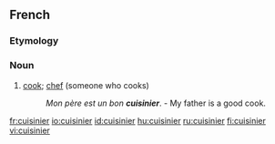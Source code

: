 ==French==

===Etymology===
{{suffix|cuisine|ier}}

===Noun===
{{fr-noun|m|f=cuisinière}}

# [[cook]]; [[chef]] (someone who cooks)
#:''Mon père est un bon '''cuisinier'''''. - My father is a good cook.

[[fr:cuisinier]]
[[io:cuisinier]]
[[id:cuisinier]]
[[hu:cuisinier]]
[[ru:cuisinier]]
[[fi:cuisinier]]
[[vi:cuisinier]]